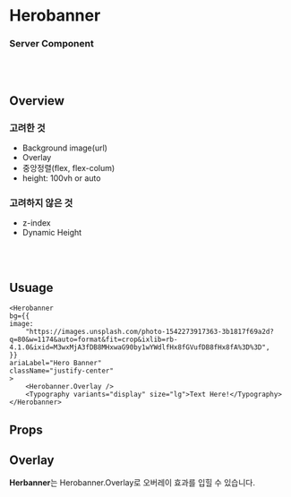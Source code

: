 
<Meta of={Herobanner} />

# Herobanner

### Server Component

<br/>
<br/>

## Overview

<div style={{ display: "flex", gap: "32px", justifyContent: "space-between" }}>
  <div style={{ flex: 1 }}>
    <h3>고려한 것</h3>
    <ul>
      <li>Background image(url)</li>
      <li>Overlay</li>
      <li>중앙정렬(flex, flex-colum)</li>
      <li>height: 100vh or auto</li>
    </ul>
  </div>
  <div style={{ flex: 1 }}>
    <h3>고려하지 않은 것</h3>
    <ul>
      <li>z-index</li>
      <li>Dynamic Height</li>
    </ul>
  </div>
</div>

<br/>
<br/>

## Usuage
```tsx
<Herobanner
bg={{
image:
    "https://images.unsplash.com/photo-1542273917363-3b1817f69a2d?q=80&w=1174&auto=format&fit=crop&ixlib=rb-4.1.0&ixid=M3wxMjA3fDB8MHxwaG90by1wYWdlfHx8fGVufDB8fHx8fA%3D%3D",
}}
ariaLabel="Hero Banner"
className="justify-center"
>
    <Herobanner.Overlay />
    <Typography variants="display" size="lg">Text Here!</Typography>
</Herobanner>
```

## Props
<Primary />
<Controls />

<div style={{ display: "flex", flexDirection: "column", gap: "50px" }}>
  <section>
    <article style={{marginTop: "1rem"}}>
      <h2>Overlay</h2>
      <Canvas of={Herobanner.OverlayHeroBanner} />
      <p>
        <strong>Herbanner</strong>는 Herobanner.Overlay로 오버레이 효과를 입힐 수 있습니다.
      </p>
    </article>
  </section>
</div>

